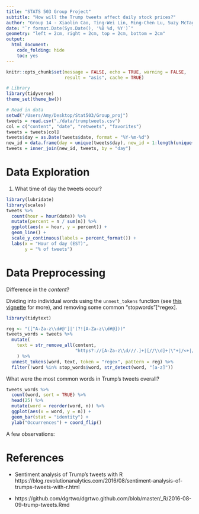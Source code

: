 ```yaml
---
title: "STATS 503 Group Project"
subtitle: "How will the Trump tweets affect daily stock prices?"
author: "Group 14 - Xiaolin Cao, Ting-Wei Lin, Ming-Chen Lu, Suzy McTaggart"
date: "`r format.Date(Sys.Date(), '%B %d, %Y')`"
geometry: "left = 2cm, right = 2cm, top = 2cm, bottom = 2cm"
output: 
  html_document:
    code_folding: hide
    toc: yes
---
```


```r
knitr::opts_chunk$set(message = FALSE, echo = TRUE, warning = FALSE, 
                      result = "asis", cache = TRUE)
```

```r
# Library
library(tidyverse)
theme_set(theme_bw())

# Read in data
setwd("/Users/Amy/Desktop/Stat503/Group_proj")
tweets = read.csv("./data/trumptweets.csv")
col = c("content", "date", "retweets", "favorites")
tweets = tweets[col]
tweets$day = as.Date(tweets$date, format = "%Y-%m-%d")
new_id = data.frame(day = unique(tweets$day), new_id = 1:length(unique(tweets$day)))
tweets = inner_join(new_id, tweets, by = "day")
```

# Data Exploration

1. What time of day the tweets occur?

```r
library(lubridate)
library(scales)
tweets %>%
  count(hour = hour(date)) %>%
  mutate(percent = n / sum(n)) %>%
  ggplot(aes(x = hour, y = percent)) +
  geom_line() +
  scale_y_continuous(labels = percent_format()) +
  labs(x = "Hour of day (EST)",
       y = "% of tweets")
```

# Data Preprocessing
Difference in the *content*?

Dividing into individual words using the `unnest_tokens` function (see [this vignette](https://cran.r-project.org/web/packages/tidytext/vignettes/tidytext.html) for more), and removing some common "stopwords"[^regex].

```r
library(tidytext)

reg <- "([^A-Za-z\\d#@']|'(?![A-Za-z\\d#@]))"
tweets_words = tweets %>%
  mutate(
    text = str_remove_all(content,
                          "https?://[A-Za-z\\d///.]+|[//\\d]+|\"+|/<+|/>+|//.+&amp+")
    ) %>%
  unnest_tokens(word, text, token = "regex", pattern = reg) %>%
  filter(!word %in% stop_words$word, str_detect(word, "[a-z]"))
```

What were the most common words in Trump's tweets overall?

```r
tweets_words %>%
  count(word, sort = TRUE) %>%
  head(25) %>%
  mutate(word = reorder(word, n)) %>%
  ggplot(aes(x = word, y = n)) +
  geom_bar(stat = "identity") +
  ylab("Occurrences") + coord_flip()
```

A few observations:

# References
- Sentiment analysis of Trump's tweets with R https://blog.revolutionanalytics.com/2016/08/sentiment-analysis-of-trumps-tweets-with-r.html

- https://github.com/dgrtwo/dgrtwo.github.com/blob/master/_R/2016-08-09-trump-tweets.Rmd



